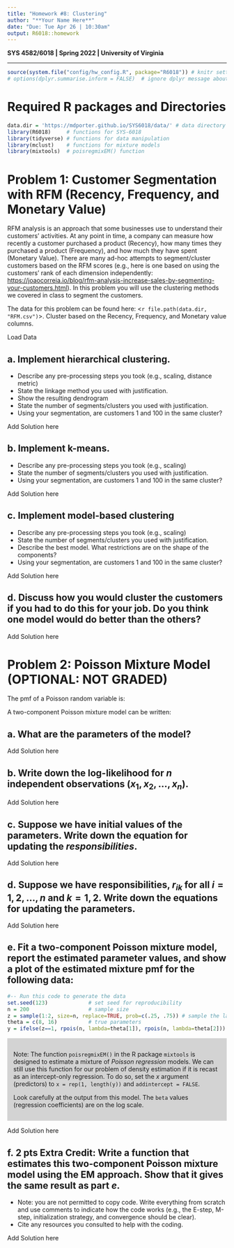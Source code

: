 ```yaml
---
title: "Homework #8: Clustering" 
author: "**Your Name Here**"
date: "Due: Tue Apr 26 | 10:30am"
output: R6018::homework
---
```


**SYS 4582/6018 | Spring 2022 | University of Virginia **

*******************************************
```r
source(system.file("config/hw_config.R", package="R6018")) # knitr settings
# options(dplyr.summarise.inform = FALSE)  # ignore dplyr message about grouping
```


# Required R packages and Directories

::: {.solution}
```r
data.dir = 'https://mdporter.github.io/SYS6018/data/' # data directory
library(R6018)     # functions for SYS-6018
library(tidyverse) # functions for data manipulation   
library(mclust)    # functions for mixture models
library(mixtools)  # poisregmixEM() function
```
:::


# Problem 1: Customer Segmentation with RFM (Recency, Frequency, and Monetary Value)

RFM analysis is an approach that some businesses use to understand their customers' activities. At any point in time, a company can measure how recently a customer purchased a product (Recency), how many times they purchased a product (Frequency), and how much they have spent (Monetary Value). There are many ad-hoc attempts to segment/cluster customers based on the RFM scores (e.g., here is one based on using the customers' rank of each dimension independently: <https://joaocorreia.io/blog/rfm-analysis-increase-sales-by-segmenting-your-customers.html>). In this problem you will use the clustering methods we covered in class to segment the customers. 


The data for this problem can be found here: <`r file.path(data.dir, "RFM.csv")`>. Cluster based on the Recency, Frequency, and Monetary value columns.


::: {.solution}
Load Data
:::

## a. Implement hierarchical clustering. 

- Describe any pre-processing steps you took (e.g., scaling, distance metric)
- State the linkage method you used with justification. 
- Show the resulting dendrogram
- State the number of segments/clusters you used with justification. 
- Using your segmentation, are customers 1 and 100 in the same cluster?     
    
::: {.solution}
Add Solution here
:::


## b. Implement k-means.  

- Describe any pre-processing steps you took (e.g., scaling)
- State the number of segments/clusters you used with justification. 
- Using your segmentation, are customers 1 and 100 in the same cluster?     
    
::: {.solution}
Add Solution here
:::

## c. Implement model-based clustering

- Describe any pre-processing steps you took (e.g., scaling)
- State the number of segments/clusters you used with justification. 
- Describe the best model. What restrictions are on the shape of the components?
- Using your segmentation, are customers 1 and 100 in the same cluster?     


::: {.solution}
Add Solution here
:::

## d. Discuss how you would cluster the customers if you had to do this for your job. Do you think one model would do better than the others? 

::: {.solution}
Add Solution here
:::



# Problem 2: Poisson Mixture Model (OPTIONAL: NOT GRADED)

The pmf of a Poisson random variable is:
\begin{align*}
f_k(x; \lambda_k) = \frac{\lambda_k^x e^{-\lambda_k}}{x!}
\end{align*}

A two-component Poisson mixture model can be written:
\begin{align*}
f(x; \theta) = \pi \frac{\lambda_1^x e^{-\lambda_1}}{x!} + (1-\pi) \frac{\lambda_2^x e^{-\lambda_2}}{x!}
\end{align*}



## a. What are the parameters of the model? 

::: {.solution}
Add Solution here
:::

## b. Write down the log-likelihood for $n$ independent observations ($x_1, x_2, \ldots, x_n$). 

::: {.solution}
Add Solution here
:::

## c. Suppose we have initial values of the parameters. Write down the equation for updating the *responsibilities*. 

::: {.solution} 
Add Solution here
:::


## d. Suppose we have responsibilities, $r_{ik}$ for all $i=1, 2, \ldots, n$ and $k=1,2$. Write down the equations for updating the parameters. 

::: {.solution}
Add Solution here
:::


## e. Fit a two-component Poisson mixture model, report the estimated parameter values, and show a plot of the estimated mixture pmf for the following data:

```r
#-- Run this code to generate the data
set.seed(123)             # set seed for reproducibility
n = 200                   # sample size
z = sample(1:2, size=n, replace=TRUE, prob=c(.25, .75)) # sample the latent class
theta = c(8, 16)          # true parameters
y = ifelse(z==1, rpois(n, lambda=theta[1]), rpois(n, lambda=theta[2]))
```


<div style="background-color:lightgrey; display: block; border-color: black; padding:1em">

Note: The function `poisregmixEM()` in the R package `mixtools` is designed to estimate a mixture of *Poisson regression* models. We can still use this function for our problem of density estimation if it is recast as an intercept-only regression. To do so, set the $x$ argument (predictors) to `x = rep(1, length(y))` and `addintercept = FALSE`. 

Look carefully at the output from this model. The `beta` values (regression coefficients) are on the log scale.

</div>

::: {.solution}
Add Solution here
:::

## f. **2 pts Extra Credit**: Write a function that estimates this two-component Poisson mixture model using the EM approach. Show that it gives the same result as part *e*. 
- Note: you are not permitted to copy code.  Write everything from scratch and use comments to indicate how the code works (e.g., the E-step, M-step, initialization strategy, and convergence should be clear). 
- Cite any resources you consulted to help with the coding. 


::: {.solution}
Add Solution here
:::


